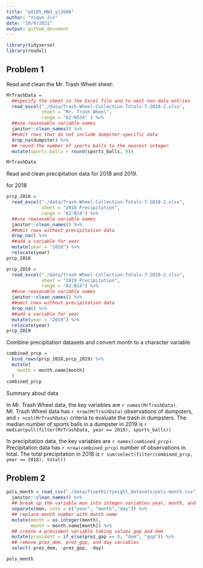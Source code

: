 ```yaml
---
title: "p8105_HW2_yj2686"
author: "Yiqun Jin"
date: "10/9/2021"
output: github_document
---
```


```r
library(tidyverse)
library(readxl)
```

## Problem 1

Read and clean the Mr. Trash Wheel sheet:

```r
MrTrashData = 
  ##specify the sheet in the Excel file and to omit non-data entries
  read_excel("./data/Trash-Wheel-Collection-Totals-7-2020-2.xlsx", 
             sheet = "Mr. Trash Wheel", 
             range = "A2:N534" ) %>%
  ##use reasonable variable names
  janitor::clean_names() %>% 
  ##omit rows that do not include dumpster-specific data
  drop_na(dumpster) %>% 
  ## round the number of sports balls to the nearest integer
  mutate(sports_balls = round(sports_balls, 0))

MrTrashData

```
Read and clean precipitation data for 2018 and 2019.

for 2018

```r
prcp_2018 = 
  read_excel("./data/Trash-Wheel-Collection-Totals-7-2020-2.xlsx",
             sheet = "2018 Precipitation",
             range = "A2:B14") %>% 
  ##use reasonable variable names
  janitor::clean_names() %>% 
  ##omit rows without precipitation data
  drop_na() %>% 
  ##add a variable for year
  mutate(year = "2018") %>% 
  relocate(year)
prcp_2018
```

```r
prcp_2019 = 
  read_excel("./data/Trash-Wheel-Collection-Totals-7-2020-2.xlsx",
             sheet = "2019 Precipitation",
             range = "A2:B14") %>% 
  ##use reasonable variable names
  janitor::clean_names() %>% 
  ##omit rows without precipitation data
  drop_na() %>% 
  ##add a variable for year
  mutate(year = "2019") %>% 
  relocate(year)
prcp_2019 
```
Combine precipitation datasets and convert month to a character variable

```r
combined_prcp =
  bind_rows(prcp_2018,prcp_2019) %>% 
  mutate(
    month = month.name[month]
  ) 
combined_prcp

```

Summary about data

In Mr. Trash Wheel data, the key variables are `r names(MrTrashData)`. Mr. Trash Wheel data has `r nrow(MrTrashData)` observations of dumpsters, and `r ncol(MrTrashData) ` criteria to evaluate the trash in dumpsters. The median number of sports balls in a dumpster in 2019 is `r median(pull(filter(MrTrashData, year == 2019), sports_balls))`

In precipitation data, the key variables are `r names(combined_prcp)`. Precipitation data has `r nrow(combined_prcp)` number of observations in total. The total precipitation in 2018 is `r sum(select(filter(combined_prcp, year == 2018), total))`


## Problem 2

```r
pols_month = read_csv("./data/fivethirtyeight_datasets/pols-month.csv",show_col_types = FALSE) %>% 
  janitor::clean_names() %>% 
  ## break up the variable mon into integer variables year, month, and day
  separate(mon, into = c("year", "month","day")) %>%
  ## replace month number with month name
  mutate(month = as.integer(month),
         month = month.name[month]) %>% 
  ## create a president variable taking values gop and dem
  mutate(president = if_else(prez_gop == 0, "dem", "gop")) %>%
  ## remove prez_dem, prez_gop, and day variables
  select(-prez_dem, -prez_gop, -day)

pols_month
```






